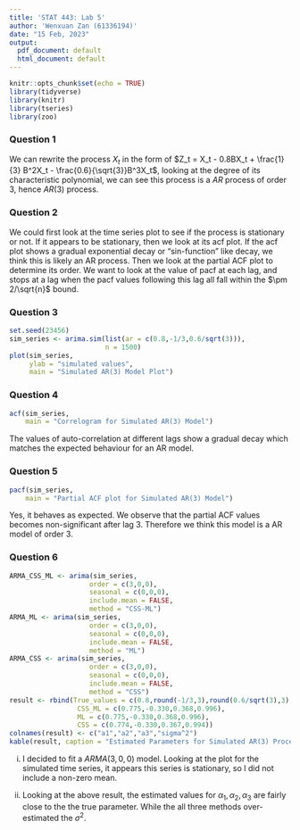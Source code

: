 ```yaml
---
title: 'STAT 443: Lab 5'
author: 'Wenxuan Zan (61336194)'
date: "15 Feb, 2023"
output:
  pdf_document: default
  html_document: default
---
```


```r
knitr::opts_chunk$set(echo = TRUE)
library(tidyverse)
library(knitr)
library(tseries)
library(zoo)
```

### Question 1

We can rewrite the process $X_t$ in the form of $Z_t = X_t - 0.8BX_t + \frac{1}{3} B^2X_t - \frac{0.6}{\sqrt{3}}B^3X_t$, looking at the degree of its characteristic polynomial, we can see this process is a $AR$ process of order 3, hence $AR(3)$ process. 

### Question 2

We could first look at the time series plot to see if the process is stationary or not. If it appears to be stationary, then we look at its acf plot. If the acf plot shows a gradual exponential decay or "sin-function" like decay, we think this is likely an AR process. Then we look at the partial ACF plot to determine its order. We want to look at the value of pacf at each lag, and stops at a lag when the pacf values following this lag all fall within the $\pm 2/\sqrt{n}$ bound.

### Question 3
```r
set.seed(23456)
sim_series <- arima.sim(list(ar = c(0.8,-1/3,0.6/sqrt(3))),
                        n = 1500)
plot(sim_series,
     ylab = "simulated values",
     main = "Simulated AR(3) Model Plot")
```

### Question 4
```r
acf(sim_series,
    main = "Correlogram for Simulated AR(3) Model")
```

The values of auto-correlation at different lags show a gradual decay which matches the expected behaviour for an AR model. 

### Question 5
```r
pacf(sim_series,
    main = "Partial ACF plot for Simulated AR(3) Model")
```

Yes, it behaves as expected. We observe that the partial ACF values becomes non-significant after lag 3. Therefore we think this model is a AR model of order 3. 

### Question 6
```r
ARMA_CSS_ML <- arima(sim_series,
                    order = c(3,0,0),
                    seasonal = c(0,0,0),
                    include.mean = FALSE,
                    method = "CSS-ML")
ARMA_ML <- arima(sim_series,
                    order = c(3,0,0),
                    seasonal = c(0,0,0),
                    include.mean = FALSE,
                    method = "ML")
ARMA_CSS <- arima(sim_series,
                    order = c(3,0,0),
                    seasonal = c(0,0,0),
                    include.mean = FALSE,
                    method = "CSS")
result <- rbind(True_values = c(0.8,round(-1/3,3),round(0.6/sqrt(3),3),0.8^2),
                 CSS_ML = c(0.775,-0.330,0.368,0.996),
                 ML = c(0.775,-0.330,0.368,0.996),
                 CSS = c(0.774,-0.330,0.367,0.994))
colnames(result) <- c("a1","a2","a3","sigma^2")
kable(result, caption = "Estimated Parameters for Simulated AR(3) Process")

```

i) I decided to fit a $ARMA(3,0,0)$ model. Looking at the plot for the simulated time series, it appears this series is stationary, so I did not include a non-zero mean. 

ii) Looking at the above result, the estimated values for $\alpha_1,\alpha_2,\alpha_3$ are fairly close to the the true parameter. While the all three methods over-estimated the $\sigma^2$.





